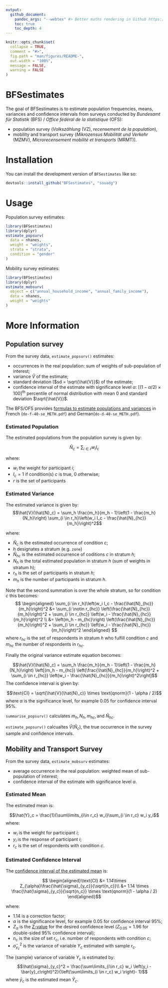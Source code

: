 ```yaml
---
output: 
  github_document:
    pandoc_args: "--webtex" #> Better maths rendering in Github https://github.com/rstudio/rmarkdown/issues/1886
    toc: true
    toc_depth: 4
---
```


<!-- README.md is generated from README.Rmd. Please edit that file -->

```r
knitr::opts_chunk$set(
  collapse = TRUE,
  comment = "#>",
  fig.path = "man/figures/README-",
  out.width = "100%",
  message = FALSE,
  warning = FALSE
)
```

# BFSestimates

The goal of BFSestimates is to estimate population frequencies, means, variances and confidence intervals from surveys conducted by *Bundesamt für Statistik* (BFS) / *Office fédéral de la statistique* (OFS):

- population survey (*Volkszählung* (VZ), *recensement de la population*),
- mobility and transport survey (*Mikrozensus Mobilität und Verkehr* (MZMV), *Microrecensement mobilité et transports* (MRMT)).

# Installation

You can install the development version of `BFSestimates` like so:

```r
devtools::install_github("BFSestimates", "souadg")
```

# Usage

Population survey estimates:
```r
library(BFSestimates)
library(dplyr)
estimate_popsurv(
  data = nhanes,
  weight = "weights",
  strata = "strata",
  condition = "gender"
)
```

Mobility survey estimates:
```r
library(BFSestimates)
library(dplyr)
estimate_mobsurv(
  object = c("annual_household_income", "annual_family_income"),
  data = nhanes,
  weight = "weights"
)
```


# More Information

## Population survey


From the survey data, `estimate_popsurv()` estimates:

- occurrences in the real population: sum of weights of sub-population of interest;
- variance $\hat V$ of the estimate; 
- standard deviation ($sd = \sqrt{\hat{V}}$) of the estimate;
- confidence interval of the estimate with significance level $\alpha$: $\left[(1 - \alpha/2)\times 100\right]^{\text{th}}$ percentile of normal distribution with mean $0$ and standard deviation $\sqrt{\hat{V}}$.

The BFS/OFS provides [formulas to estimate populations and variances](https://portal.collab.admin.ch/sites/317-SE-CUG) in French (`do-f-40-se_METH.pdf`) and German(`do-d-40-se_METH.pdf`).

### Estimated Population

The estimated populations from the population survey is given by:

$$\hat{N}_c = \sum_{i \in r} w_i I_c$$

where:

- $w_i$ the weight for participant $i$;
- $I_c = 1$ if condition(s) $c$ is true, 0 otherwise;
- $r$ is the set of participants

### Estimated Variance

The estimated variance is given by:
$$\hat{V}(\hat{N}_c) = \sum_h \frac{m_h}{m_h - 1}\left(1 - \frac{m_h}{N_h}\right) \sum_{i \in r_h}\left(w_i I_c - \frac{\hat{N}_{hc}}{m_h}\right)^2$$

where:

- $\hat{N}_c$ is the estimated occurrence of condition $c$;
- $h$ designates a stratum (e.g. `zone`)
- $\hat{N}_{hc}$ is the estimated occurrence of coditions $c$ in stratum $h$;
- $N_h$ is the total estimated population in stratum $h$ (sum of weights in stratum h);
- $r_h$ is the set of participants in stratum $h$;
- $m_h$ is the number of participants in stratum $h$.

Note that the second summation is over the whole stratum, so for condition $c$ this becomes:
$$
\begin{aligned}
\sum_{i \in r_h}\left(w_i I_c - \frac{\hat{N}_{hc}}{m_h}\right)^2 &=
\sum_{i \notin r_{hc}} \left(\frac{\hat{N}_{hc}}{m_h}\right)^2 + \sum_{i \in r_{hc}} \left(w_i - \frac{\hat{N}_{hc}}{m_h}\right)^2 \\
&= \left(m_h - m_{hc}\right) \left(\frac{\hat{N}_{hc}}{m_h}\right)^2  + \sum_{i \in r_{hc}} \left(w_i - \frac{\hat{N}_{hc}}{m_h}\right)^2
\end{aligned}
$$
where $r_{hc}$ is the set of respondents in stratum $h$ who fulfill condition $c$ and $m_{hc}$ the number of respondents in $r_{hc}$.

Finally the original variance estimate equation becomes:

$$\hat{V}(\hat{N}_c) = \sum_h \frac{m_h}{m_h - 1}\left(1 - \frac{m_h}{N_h}\right) \left[(m_h - m_{hc}) \left(\frac{\hat{N}_{hc}}{m_h}\right)^2  + \sum_{i \in r_{hc}} \left(w_i - \frac{\hat{N}_{hc}}{m_h}\right)^2\right]$$
The confidence interval is given by:

$$\text{CI} = \sqrt{\hat{V}(\hat{N}_c)} \times \text{qnorm}(1 - \alpha / 2)$$
where $\alpha$ is the significance level, for example 0.05 for confidence interval 95%.

`summarise_popsurv()` calculates $m_h, N_h, m_{hc}, \text{and } \hat{N}_{hc}$. 

`estimate_popsurv()` calcualtes $\hat{V}(\hat{N}_c)$, the true occurrence in the survey sample and confidence intervals.

## Mobility and Transport Survey

From the survey data, `estimate_mobsurv` estimates:

- average occurrence in the real population: weighted mean of sub-population of interest;
- confidence interval of the estimate with significance level $\alpha$.

### Estimated Mean

The estimated mean is:

$$\hat{Y}_c = \frac{1}{\sum\limits_{i\in r_c} w_i}\sum_{i \in r_c} w_i y_i$$
where:

- $w_i$ is the weight for participant $i$;
- $y_i$ is the response of participant $i$;
- $r_c$ is the set of respondents with condition $c$.

### Estimated Confidence Interval

The [confidence interval of the estimated mean](https://www.bfs.admin.ch/bfs/fr/home/statistiques/mobilite-transports/enquetes/mzmv.assetdetail.4262242.html) is:

$$
\begin{aligned}\text{CI} &= 
1.14\times Z_{\alpha}\frac{\hat{\sigma}_{y_c}}{\sqrt{n_c}}\\
&= 1.14 \times \frac{\hat{\sigma}_{y_c}}{\sqrt{n_c}} \times \text{qnorm}(1 - \alpha / 2)
\end{aligned}$$

where:

- 1.14 is a correction factor; 
- $\alpha$ is the significance level, for example 0.05 for confidence interval 95%;
- $Z_{\alpha}$ is the [Z-value](https://www.z-table.com/) for the desired confidence level ($Z_{0.05} = 1.96$ for double-sided 95% confidence interval);
- $n_c$ is the size of set $r_c$, i.e. number of respondents with condition $c$;
- $\hat{\sigma}_{y_c}^2$ is the variance of variable $Y_c$ estimated with sample $r_c$. 

The (sample) variance of variable $Y_c$ is estimated by:
$$\hat{\sigma}_{y_c}^2 = \frac{\sum\limits_{i\in r_c} w_i \left(y_i - \bar{y}_c\right)^2}{\left(\sum\limits_{i \in r_c} w_i \right)- 1}$$
where $\bar{y}_c$ is the estimated mean $\hat{Y}_c$.

